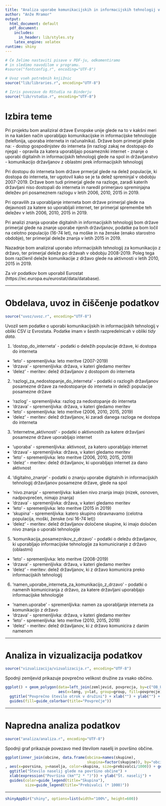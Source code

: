 ```yaml
---
title: "Analiza uporabe komunikacijskih in informacijskih tehnologij v Evropi"
author: "Anže Mramor"
output:
  html_document: default
  pdf_document:
    includes:
      in_header: lib/styles.sty
    latex_engine: xelatex
runtime: shiny
---
```


```r
# Če želimo nastaviti pisave v PDF-ju, odkomentiramo
# in sledimo navodilom v programu.
#source("fontconfig.r", encoding="UTF-8")

# Uvoz vseh potrebnih knjižnic
source("lib/libraries.r", encoding="UTF-8")
```

```r
# Izris povezave do RStudia na Binderju
source("lib/rstudio.r", encoding="UTF-8")
```

# Izbira teme

Pri projektu bom analiziral države Evropske unije glede na to v kakšni meri in na kakšen način uporabljajo  komunikacijske in informacijske tehnologije (telefonija, uporaba interneta in računalnika). Države bom primerjal glede na:
- dostop gospodinjstev do interneta (in razlogi zakaj ne dostopajo do njega)
- opravila za katera uporabljajo posamezniki internet
- znanje o uporabi digitalnih in informacijskih tehnologij glede na spol in državljanstvo
- komunikacijo državljanov z oblastmi prek informacijskih tehnologij

Pri dostopu do interneta bom države prmerjal glede na delež populacije, ki dostopa do interneta, ter ugotovil kako se je ta delež spreminjal v obdobju 2007-2019. Države bom tudi primerjal glede na razloge, zaradi katerih državljani niso dostopali do interneta in naredil primerjavo spreminjajna deležev pri posameznem razlogu v letih 2006, 2010, 2015 in 2019.

Pri opravilih za uporabljanje interneta bom države primerjal glede na dejavnosti za katere so uporabljali internet, ter primerjal spremembe teh deležev v letih 2006, 2010, 2015 in 2019.

Pri analizi znanja uporabe digitalnih in informacijskih tehnologij bom države primerjal glede na znanje uporabe njenih državljanov, podatke pa bom ločil na celotno populacijo (16-74 let), na moške in na ženske (enako starostno obdobje), ter primerjal deleže znanja v letih 2015 in 2019.

Nazadnje bom analiziral uporabo informacijskih tehnologij za komunikacijo z državo, ter primerjal deleže po  državah v obdobju 2008-2019. Poleg tega bom razčlenil deleže komunikacije z državo glede na aktivnosti v letih 2010, 2015 in 2019.

Za vir podatkov bom uporabil Eurostat (https://ec.europa.eu/eurostat/data/database).

***

# Obdelava, uvoz in čiščenje podatkov

```r
source("uvoz/uvoz.r", encoding="UTF-8")
```

Uvozil sem podatke o uporabi komunikacijskih in informacijskih tehnologij v obliki CSV iz Evrostata. Podatke imam v šestih razpredelnicah v obliki *tidy data*.

1. 'dostop_do_interneta' - podatki o deležih populacije države, ki dostopa do interneta
  - 'leto' - spremenljivka: leto meritve (2007-2019)
  - 'drzava' - spremenljivka: država, v kateri gledamo meritev
  - 'delez' - meritev: delež državljanov z dostopom do interneta
  
2. 'razlogi_za_nedostopanje_do_interneta' - podatki o razlogih državljanov posamezne države za nedostopanje do interneta in deleži populacije posamezne države
  - 'razlog' - spremenljivka: razlog za nedostopanje do interneta
  - 'drzava' - spremenljivka: država, v kateri gledamo meritev
  - 'leto' - spremenljivka: leto meritve (2006, 2010, 2015, 2019)
  - 'delez' - meritev: delež državljanov, ki zaradi danega razloga ne dostopa do interneta
  
3. 'internetne_aktivnosti' - podatki o aktivnostih za katere državljani posamezne države uporabljajo internet
  - 'uporaba' - spremenljivka: aktivnost, za katero uporabljajo internet
  - 'drzava' - spremenljivka: država, v kateri gledamo meritev
  - 'leto' - spremenljivka: leto meritve (2006, 2010, 2015, 2019)
  - 'delez' - meritev: delež državljanov, ki uporabljajo internet za dano aktivnost
  
4. 'digitalno_znanje' - podatki o znanju uporabe digitalnih in informacijskih tehnologij državljanov posamezne države, glede na spol
  - 'nivo.znanja' - spremenljivka: kakšen nivo znanja imajo (nizek, osnoven, nadpovprečen, nimajo znanja)
  - 'drzava' - spremenljivka: država, v kateri gledamo meritev
  - 'leto' - spremenljivka: leto meritve (2015 in 2019)
  - 'skupina' - spremenljivka: katero skupino obravnavamo (celotna populacija, moški, ženske (vsi 16-74 let))
  - 'delez' - meritev: delež državljanov določene skupine, ki imajo določen nivo znanja o uporabi tehnologije
 
5. 'komunikacija_posameznikov_z_drzavo' - podatki o deležu državljanov, ki uporabljajo informacijske tehnologije za komuniciranje z državo (oblastmi)
  - 'leto' - spremenljivka: leto meritve (2008-2019)
  - 'drzava' - spremenljivka: država, v kateri gledamo meritev
  - 'delez' - meritev: delež državljanov, ki z državo komunicira preko informacijskih tehnologij
 
6. 'namen_uporabe_interneta_za_komunikacijo_z_drzavo' - podatki o namenih komuniciranja z državo, za katere državljani uporabljajo informacijske tehnologije
  - 'namen.uporabe' - spremenljivka: namen za uporabljanje interneta za komunikacijo z državo
  - 'drzava' - spremenljivka: država, v kateri gledamo meritev
  - 'leto' - spremenljivka: leto meritve (2010, 2015, 2019)
  - 'delez' - meritev: delež državljanov, ki z državo komunicira z danim namenom


***

# Analiza in vizualizacija podatkov

```r
source("vizualizacija/vizualizacija.r", encoding="UTF-8")
```

Spodnji zemljevid prikazuje povprečno velikost družine za vsako občino.

```r
ggplot() + geom_polygon(data=left_join(zemljevid, povprecja, by=c("OB_UIME"="obcina")),
                        aes(x=long, y=lat, group=group, fill=povprecje)) +
  ggtitle("Povprečno število otrok v družini") + xlab("") + ylab("") +
  guides(fill=guide_colorbar(title="Povprečje"))
```

***

# Napredna analiza podatkov

```r
source("analiza/analiza.r", encoding="UTF-8")
```

Spodnji graf prikazuje povezavo med številom naselij in površino občine.

```r
ggplot(inner_join(obcine, data.frame(obcina=names(skupine),
                                     skupina=factor(skupine)), by="obcina")
, aes(x=povrsina, y=naselja, color=skupina, size=prebivalci/1000)) + geom_point() +
  ggtitle("Število naselij glede na površino občine") +
  xlab(expression("Površina (km"^2 * ")")) + ylab("Št. naselij") +
  guides(color=guide_legend(title="Skupina"),
         size=guide_legend(title="Prebivalci (* 1000)"))
```

***

```r
shinyAppDir("shiny", options=list(width="100%", height=600))
```
